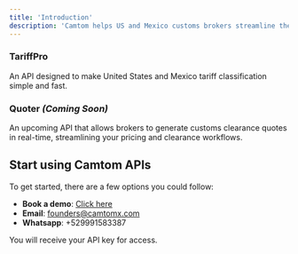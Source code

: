 ```yaml
---
title: 'Introduction'  
description: 'Camtom helps US and Mexico customs brokers streamline their processes with easy-to-use AI tools, improving speed and accuracy.'
---
```


### TariffPro  
An API designed to make United States and Mexico tariff classification simple and fast.

### Quoter *(Coming Soon)*  
An upcoming API that allows brokers to generate customs clearance quotes in real-time, streamlining your pricing and clearance workflows.

## Start using Camtom APIs

To get started, there are a few options you could follow:

- **Book a demo**: [Click here](https://www.camtomx.com/for-enterprises/book-a-demo)
- **Email**: founders@camtomx.com
- **Whatsapp**: +529991583387

You will receive your API key for access.

